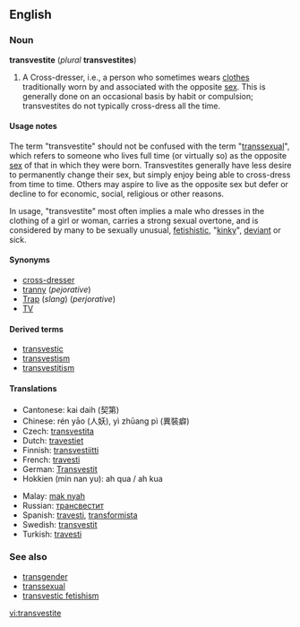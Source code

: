 ==English==
{{wikipedia}}

===Noun===
'''transvestite''' (''plural'' '''transvestites''')

# A Cross-dresser, i.e., a person who sometimes wears [[clothes]] traditionally worn by and associated with the opposite [[sex]]. This is generally done on an occasional basis by habit or compulsion; transvestites do not typically cross-dress all the time.

====Usage notes====

The term "transvestite" should not be confused with the term "[[transsexual]]", which refers to someone who lives full time (or virtually so) as the opposite [[sex]] of that in which they were born. Transvestites generally have less desire to permanently change their sex, but simply enjoy being able to cross-dress from time to time.  Others may aspire to live as the opposite sex but defer or decline to for economic, social, religious or other reasons.

In usage, "transvestite" most often implies a male who dresses in the clothing of a girl or woman, carries a strong sexual overtone, and is considered by many to be sexually unusual, [[fetishistic]], "[[kinky]]", [[deviant]] or sick.

<!--
# A '''transvestite''' is a person who voluntarily wears clothes of a gender that is not the gender assigned (usually) at birth or the gender a person currently lives in. Usually, but not exclusively, the term refers to male bodied and/or male identified persons.  <br/><br/>However, the words transvestitism and transvestite have many often conflicting connotations. -->

====Synonyms====
*[[cross-dresser]]
*[[tranny]] (''pejorative'')
*[[Trap]] (''slang'') (''perjorative'')
*[[TV]]

====Derived terms====
*[[transvestic]]
*[[transvestism]]
*[[transvestitism]]

====Translations====
{{trans-top|cross-dresser}}
*Cantonese: kai daih (契第)
*Chinese: rén yāo (人妖), yì zhūang pì (異裝癖)
*Czech: [[transvestita]] {{m}}
*Dutch: [[travestiet]]
*Finnish: [[transvestiitti]]
*French: [[travesti]]
*German: [[Transvestit]]
*Hokkien (min nan yu): ah qua / ah kua
{{trans-mid}}
*Malay: [[mak nyah]]
*Russian: [[трансвестит]]
*Spanish: [[travesti]], [[transformista]] {{italbrac|Venezuela}}
*Swedish: [[transvestit]]
*Turkish: [[travesti]]
{{trans-bottom}}

===See also===
*[[transgender]]
*[[transsexual]]
*[[transvestic fetishism]]

[[vi:transvestite]]